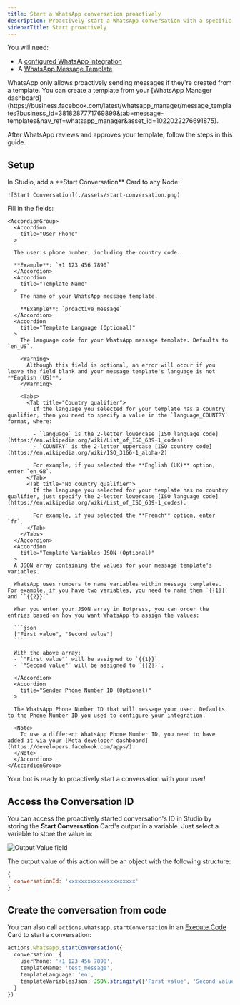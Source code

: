 ```yaml
---
title: Start a WhatsApp conversation proactively
description: Proactively start a WhatsApp conversation with a specific user.
sidebarTitle: Start proactively
---
```


<Info>
  You will need:

  - A [configured WhatsApp integration](./introduction.mdx)
  - A [WhatsApp Message Template](https://developers.facebook.com/docs/whatsapp/message-templates/guidelines/)
</Info>

<Note>
  WhatsApp only allows proactively sending messages if they're created from a template. You can create a template from your [WhatsApp Manager dashboard](https://business.facebook.com/latest/whatsapp_manager/message_templates?business_id=3818287771769899&tab=message-templates&nav_ref=whatsapp_manager&asset_id=1022022276691875).

  After WhatsApp reviews and approves your template, follow the steps in this guide.
</Note>

## Setup

<Steps titleSize="h3">
  <Step title="Add the Start Conversation Card">
    In Studio, add a **Start Conversation** Card to any Node:

    ![Start Conversation](./assets/start-conversation.png)

  </Step>
  <Step title="Fill in the required fields">
    Fill in the fields:

    <AccordionGroup>
      <Accordion
        title="User Phone"
      >

      The user's phone number, including the country code.
      
      **Example**: `+1 123 456 7890`
      </Accordion>
      <Accordion
        title="Template Name"
      >
        The name of your WhatsApp message template.

        **Example**: `proactive_message`
      </Accordion>
      <Accordion
        title="Template Language (Optional)"
      >
        The language code for your WhatsApp message template. Defaults to `en_US`.

        <Warning>
          Although this field is optional, an error will occur if you leave the field blank and your message template's language is not **English (US)**.
        </Warning>

        <Tabs>
          <Tab title="Country qualifier">
            If the language you selected for your template has a country qualifier, then you need to specify a value in the `language_COUNTRY` format, where:

            - `language` is the 2-letter lowercase [ISO language code](https://en.wikipedia.org/wiki/List_of_ISO_639-1_codes)
            - `COUNTRY` is the 2-letter uppercase [ISO country code](https://en.wikipedia.org/wiki/ISO_3166-1_alpha-2)

            For example, if you selected the **English (UK)** option, enter `en_GB`.
          </Tab>
          <Tab title="No country qualifier">
            If the language you selected for your template has no country qualifier, just specify the 2-letter lowercase [ISO language code](https://en.wikipedia.org/wiki/List_of_ISO_639-1_codes).

            For example, if you selected the **French** option, enter `fr`.
          </Tab>
        </Tabs>
      </Accordion>
      <Accordion
        title="Template Variables JSON (Optional)"
      >
      A JSON array containing the values for your message template's variables.

      WhatsApp uses numbers to name variables within message templates. For example, if you have two variables, you need to name them `{{1}}` and ``{{2}}``

      When you enter your JSON array in Botpress, you can order the entries based on how you want WhatsApp to assign the values:

      ```json
      ["First value", "Second value"]
      ```

      With the above array:
      - `"First value"` will be assigned to `{{1}}`
      - `"Second value"` will be assigned to `{{2}}`.

      </Accordion>
      <Accordion
        title="Sender Phone Number ID (Optional)"
      >
      
      The WhatsApp Phone Number ID that will message your user. Defaults to the Phone Number ID you used to configure your integration.

      <Note>
        To use a different WhatsApp Phone Number ID, you need to have added it via your [Meta developer dashboard](https://developers.facebook.com/apps/).
      </Note>
      </Accordion>
    </AccordionGroup>
  </Step>
</Steps>

<Check>
  Your bot is ready to proactively start a conversation with your user! 
</Check>

## Access the Conversation ID

You can access the proactively started conversation's ID in Studio by storing the **Start Conversation** Card's output in a variable. Just select a variable to store the value in:

![Output Value field](./assets/output-value.png)

The output value of this action will be an object with the following structure:

```js
{
  conversationId: 'xxxxxxxxxxxxxxxxxxxxx'
}
```

## Create the conversation from code

You can also call `actions.whatsapp.startConversation` in an [Execute Code](/learn/reference/cards/execute-code) Card to start a conversation:

```ts
actions.whatsapp.startConversation({
  conversation: {
    userPhone: '+1 123 456 7890',
    templateName: 'test_message',
    templateLanguage: 'en',
    templateVariablesJson: JSON.stringify(['First value', 'Second value'])
  }
})
```